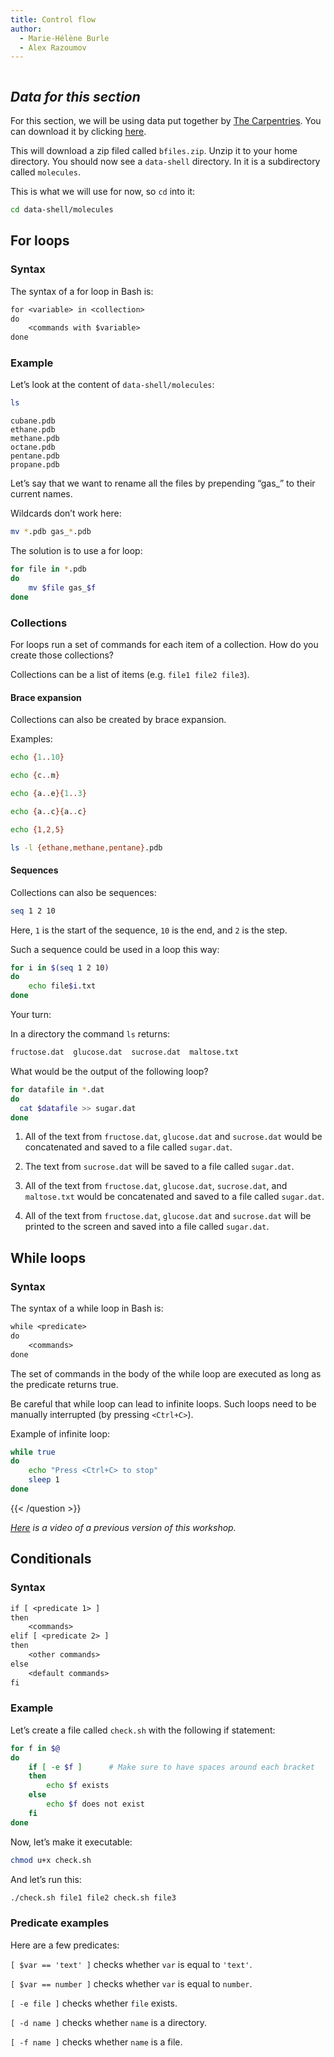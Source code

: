 ```yaml
---
title: Control flow
author:
  - Marie-Hélène Burle
  - Alex Razoumov
---
```


```r

```

:::{.callout-accordion collapse="true"}

## ***Data for this section***

For this section, we will be using data put together by [The Carpentries](https://carpentries.org/). You can download it by clicking [here](http://bit.ly/bashfile).

This will download a zip filed called `bfiles.zip`. Unzip it to your home directory. You should now see a `data-shell` directory. In it is a subdirectory called `molecules`.

This is what we will use for now, so `cd` into it:

```.bash
cd data-shell/molecules
```

:::

## For loops

### Syntax

The syntax of a for loop in Bash is:

```default
for <variable> in <collection>
do
    <commands with $variable>
done
```

### Example

Let's look at the content of `data-shell/molecules`:

```.bash
ls
```

```
cubane.pdb
ethane.pdb
methane.pdb
octane.pdb
pentane.pdb
propane.pdb
```

Let's say that we want to rename all the files by prepending "gas_" to their current names.

Wildcards don't work here:

```bash
mv *.pdb gas_*.pdb
```

The solution is to use a for loop:

```.bash
for file in *.pdb
do
	mv $file gas_$f
done
```

### Collections

For loops run a set of commands for each item of a collection. How do you create those collections?

Collections can be a list of items (e.g. `file1 file2 file3`).

#### Brace expansion

Collections can also be created by brace expansion.

:::{.example}

Examples:

:::

```bash
echo {1..10}
```

```bash
echo {c..m}
```

```bash
echo {a..e}{1..3}
```

```bash
echo {a..c}{a..c}
```

```bash
echo {1,2,5}
```

```bash
ls -l {ethane,methane,pentane}.pdb
```

#### Sequences

Collections can also be sequences:

```bash
seq 1 2 10
```

:::{.note}

Here, `1` is the start of the sequence, `10` is the end, and `2` is the step.

:::

Such a sequence could be used in a loop this way:

```bash
for i in $(seq 1 2 10)
do
	echo file$i.txt
done
```
<!-- for ((i=1; i<=5; i++)) do echo $i; done   # can use C-style loops -->

:::{.exo}

:::{.yourturn}

Your turn:

:::

In a directory the command `ls` returns:

```.bash
fructose.dat  glucose.dat  sucrose.dat  maltose.txt
```

What would be the output of the following loop?

```.bash
for datafile in *.dat
do
  cat $datafile >> sugar.dat
done
```

1. All of the text from `fructose.dat`, `glucose.dat` and `sucrose.dat` would be concatenated and saved to a file called `sugar.dat`.

2. The text from `sucrose.dat` will be saved to a file called `sugar.dat`.

3. All of the text from `fructose.dat`, `glucose.dat`, `sucrose.dat`, and `maltose.txt` would be concatenated and saved to a file called `sugar.dat`.

4. All of the text from `fructose.dat`, `glucose.dat` and `sucrose.dat` will be printed to the screen and saved into a file called `sugar.dat`.

:::

<!-- Using `diff` to compare files and directories. -->

<!-- Discuss brace expansion. Try nested braces. Paste an example that works. -->
<!-- What will this command do: -->

<!-- ```{.bash} -->
<!-- touch 2022-May-{0{1..9},{10..30}}.md -->
<!-- ``` -->

<!-- Write a loop that concatenates all .pdb files in `data-shell/molecules` subdirectory into one file called `allmolecules.txt`, prepending each fragment with the name of the corresponding .pdb file, and separating different files with an empty line. Run the loop, make sure it works, bring it up with the &nbsp;**↑**&nbsp; key and paste into the chat. -->

<!-- What will the loop `for i in hello 1 2 * bye; do echo $i; done` print? Try answering without running the loop. -->

<!-- Create a loop that writes into 10 files `chapter01.md`, `chapter02.md`, ..., `chapter10.md`. Each file should contain -->
<!-- chapter-specific lines, e.g. `chapter05.md` will contain exactly these lines: -->

<!-- ```{.bash} -->
<!-- ## Chapter 05 -->
<!-- This is the beginning of Chapter 05. -->
<!-- Content will go here. -->
<!-- This is the end of Chapter 05. -->
<!-- ``` -->

<!-- Why `mv *.txt *.bak` does not work? Write a loop to rename all .txt files to .bak files. There are several solutions for changing a file extension inside a loop you know by now. -->

<!-- Using knowledge from the previous question, write a loop to replace spaces to underscores in all file names in the current directory. -->

<!-- ```{.bash} -->
<!-- touch hello "first phrase" "second phrase" "good morning, everyone" -->
<!-- ls -l -->
<!-- ls *\ * -->
<!-- ``` -->

## While loops

### Syntax

The syntax of a while loop in Bash is:

```default
while <predicate>
do
    <commands>
done
```

The set of commands in the body of the while loop are executed as long as the predicate returns true.

Be careful that while loop can lead to infinite loops. Such loops need to be manually interrupted (by pressing `<Ctrl+C>`).

:::{.example}

Example of infinite loop:

:::

```.bash
while true
do
    echo "Press <Ctrl+C> to stop"
	sleep 1
done
```
{{< /question >}}

*[Here](https://youtu.be/cCunoOIksAE) is a video of a previous version of this workshop.*

## Conditionals

### Syntax

```default
if [ <predicate 1> ]
then
	<commands>
elif [ <predicate 2> ]
then
	<other commands>
else
	<default commands>
fi
```

### Example

Let's create a file called `check.sh` with the following if statement:

```.bash
for f in $@
do
    if [ -e $f ]      # Make sure to have spaces around each bracket
    then
        echo $f exists
    else
        echo $f does not exist
    fi
done
```

Now, let's make it executable:

```.bash
chmod u+x check.sh
```

And let's run this:

```.bash
./check.sh file1 file2 check.sh file3
```

### Predicate examples

Here are a few predicates:

`[ $var == 'text' ]` checks whether `var` is equal to `'text'`.

`[ $var == number ]` checks whether `var` is equal to `number`.

`[ -e file ]` checks whether `file` exists.

`[ -d name ]` checks whether `name` is a directory.

`[ -f name ]` checks whether `name` is a file.

<!-- Write a script that complains when it does not receive arguments. -->
